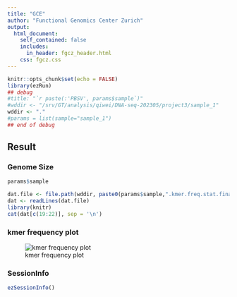 ```yaml
---
title: "GCE"
author: "Functional Genomics Center Zurich"
output: 
  html_document:
    self_contained: false
    includes:
      in_header: fgcz_header.html
    css: fgcz.css
---
```


```r
knitr::opts_chunk$set(echo = FALSE)
library(ezRun)
## debug
#title: "`r paste(:'PBSV', params$sample`)"
#wddir <- "/srv/GT/analysis/qiwei/DNA-seq-202305/project3/sample_1"
wddir <- "."
#params = list(sample="sample_1")
## end of debug
```

## Result {.tabset}

### Genome Size

```r
params$sample
```

```r
dat.file <- file.path(wddir, paste0(params$sample,".kmer.freq.stat.final.genomic.characters"))
dat <- readLines(dat.file)
library(knitr)
cat(dat[c(19:22)], sep = '\n')
```

### kmer frequency plot 
![kmer frequency plot](`r file.path(wddir, paste0(params$sample,".kmer.freq.stat_real_theory_distribution.png"))`)

### SessionInfo
```r
ezSessionInfo()
```
